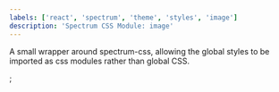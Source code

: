 ```yaml
---
labels: ['react', 'spectrum', 'theme', 'styles', 'image']
description: 'Spectrum CSS Module: image'
---
```



A small wrapper around spectrum-css, allowing the global
styles to be imported as css modules rather than global CSS.

<CSSModulePreview styles={styles} />;
